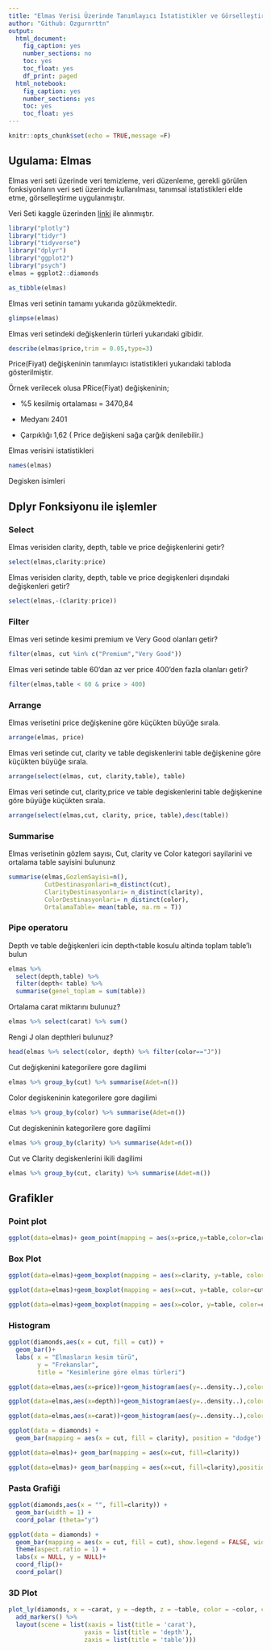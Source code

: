 ```yaml
---
title: "Elmas Verisi Üzerinde Tanımlayıcı İstatistikler ve Görselleştirme"
author: "Github: Ozgurnrttn"
output:
  html_document:
    fig_caption: yes
    number_sections: no
    toc: yes
    toc_float: yes
    df_print: paged
  html_notebook:
    fig_caption: yes
    number_sections: yes
    toc: yes
    toc_float: yes
---
```


```r
knitr::opts_chunk$set(echo = TRUE,message =F)
```

## Ugulama: Elmas

Elmas veri seti üzerinde veri temizleme, veri düzenleme, gerekli görülen fonksiyonların veri seti üzerinde kullanılması, tanımsal istatistikleri elde etme, görselleştirme uygulanmıştır.

Veri Seti kaggle üzerinden [linki](https://www.kaggle.com/shivam2503/diamonds) ile alınmıştır.

```r
library("plotly")
library("tidyr")
library("tidyverse")
library("dplyr")
library("ggplot2")
library("psych")
elmas = ggplot2::diamonds
```

```r
as_tibble(elmas)
```

Elmas veri setinin tamamı yukarıda gözükmektedir.

```r
glimpse(elmas)
```

Elmas veri setindeki değişkenlerin türleri yukarıdaki gibidir.

```r
describe(elmas$price,trim = 0.05,type=3)
```
Price(Fiyat) değişkeninin tanımlayıcı istatistikleri yukarıdaki tabloda gösterilmiştir. 

Örnek verilecek olusa PRice(Fiyat) değişkeninin;

* %5 kesilmiş ortalaması = 3470,84

* Medyanı 2401

* Çarpıklığı 1,62 ( Price değişkeni sağa çarğık denilebilir.)


Elmas verisini istatistikleri

```r
names(elmas)
```

Degisken isimleri

## Dplyr Fonksiyonu ile işlemler

### Select

Elmas verisiden clarity, depth, table ve price değişkenlerini getir?

```r
select(elmas,clarity:price)
```

Elmas verisiden clarity, depth, table ve price degişkenleri dışındaki değişkenleri getir?

```r
select(elmas,-(clarity:price))
```

### Filter

Elmas veri setinde kesimi premium ve Very Good olanları getir?

```r
filter(elmas, cut %in% c("Premium","Very Good"))
```

Elmas veri setinde table 60'dan az ver price 400'den fazla olanları getir?

```r
filter(elmas,table < 60 & price > 400)
```

### Arrange

Elmas verisetini price değişkenine göre küçükten büyüğe sırala.

```r
arrange(elmas, price)
```

Elmas veri setinde cut, clarity ve table degiskenlerini table değişkenine göre küçükten büyüğe sırala.

```r
arrange(select(elmas, cut, clarity,table), table)
```

Elmas veri setinde cut, clarity,price ve table degiskenlerini table değişkenine göre büyüğe küçükten sırala.

```r
arrange(select(elmas,cut, clarity, price, table),desc(table))
```

### Summarise

Elmas verisetinin gözlem sayısı, Cut, clarity ve Color kategori sayilarini ve ortalama table sayisini bulununz

```r
summarise(elmas,GozlemSayisi=n(),
          CutDestinasyonlari=n_distinct(cut),
          ClarityDestinasyonlari= n_distinct(clarity),
          ColorDestinasyonlari= n_distinct(color),
          OrtalamaTable= mean(table, na.rm = T))
```

### Pipe operatoru

Depth ve table değişkenleri icin depth\<table kosulu altinda toplam table'lı bulun

```r
elmas %>% 
  select(depth,table) %>% 
  filter(depth< table) %>% 
  summarise(genel_toplam = sum(table))
```

Ortalama carat miktarını bulunuz?

```r
elmas %>% select(carat) %>% sum()
```

Rengi J olan depthleri bulunuz?

```r
head(elmas %>% select(color, depth) %>% filter(color=="J"))
```

Cut değişkenini kategorilere gore dagilimi

```r
elmas %>% group_by(cut) %>% summarise(Adet=n())
```

Color degiskeninin kategorilere gore dagilimi

```r
elmas %>% group_by(color) %>% summarise(Adet=n())
```

Cut degiskeninin kategorilere gore dagilimi

```r
elmas %>% group_by(clarity) %>% summarise(Adet=n())
```

Cut ve Clarity degiskenlerini ikili dagilimi

```r
elmas %>% group_by(cut, clarity) %>% summarise(Adet=n())
```

## Grafikler

### Point plot

```r
ggplot(data=elmas)+ geom_point(mapping = aes(x=price,y=table,color=clarity))
```

### Box Plot

```r
ggplot(data=elmas)+geom_boxplot(mapping = aes(x=clarity, y=table, color=clarity))
```

```r
ggplot(data=elmas)+geom_boxplot(mapping = aes(x=cut, y=table, color=cut))
```

```r
ggplot(data=elmas)+geom_boxplot(mapping = aes(x=color, y=table, color=color))
```

### Histogram

```r

ggplot(diamonds,aes(x = cut, fill = cut)) + 
  geom_bar()+
  labs( x = "Elmasların kesim türü",
        y = "Frekanslar",
        title = "Kesimlerine göre elmas türleri")
```

```r
ggplot(data=elmas,aes(x=price))+geom_histogram(aes(y=..density..),color="Black", fill="Blue")+geom_density()
```

```r
ggplot(data=elmas,aes(x=depth))+geom_histogram(aes(y=..density..),color="Black", fill="Red")+geom_density()
```

```r
ggplot(data=elmas,aes(x=carat))+geom_histogram(aes(y=..density..),color="Black", fill="Purple")+geom_density()
```

```r

ggplot(data = diamonds) + 
  geom_bar(mapping = aes(x = cut, fill = clarity), position = "dodge")
```

```r
ggplot(data=elmas)+ geom_bar(mapping = aes(x=cut, fill=clarity))
```

```r
ggplot(data=elmas)+ geom_bar(mapping = aes(x=cut, fill=clarity),position = "fill")
```

### Pasta Grafiği
```r

ggplot(diamonds,aes(x = "", fill=clarity)) + 
  geom_bar(width = 1) + 
  coord_polar (theta="y")

```

```r

ggplot(data = diamonds) + 
  geom_bar(mapping = aes(x = cut, fill = cut), show.legend = FALSE, width = 1) + 
  theme(aspect.ratio = 1) +
  labs(x = NULL, y = NULL)+ 
  coord_flip()+ 
  coord_polar()

```

### 3D Plot

```r

plot_ly(diamonds, x = ~carat, y = ~depth, z = ~table, color = ~color, colors = c('#BF382A', '#0C4B8E')) %>%
  add_markers() %>%
  layout(scene = list(xaxis = list(title = 'carat'),
                     yaxis = list(title = 'depth'),
                     zaxis = list(title = 'table')))


```
